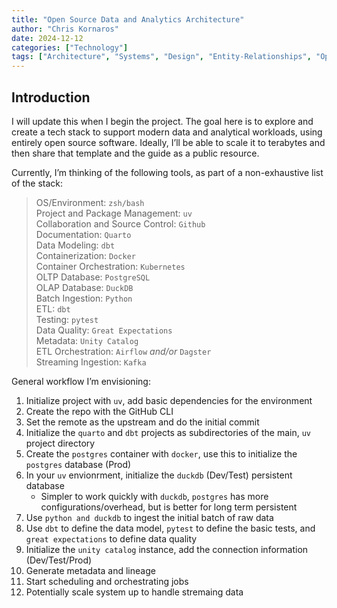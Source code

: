 ```yaml
---
title: "Open Source Data and Analytics Architecture"
author: "Chris Kornaros"
date: 2024-12-12
categories: ["Technology"]
tags: ["Architecture", "Systems", "Design", "Entity-Relationships", "Open Source", "zsh", "bash", "uv", "Python", "Quarto", "dbt", "Great Expectations", "Testing", "git", "GitHub", "Docker", "Kubernetes", "PostgreSQL", "DuckDB", "Unity Catalog", "Airflow", "Dagster", "Kafka"]
---
```


## Introduction
I will update this when I begin the project. The goal here is to explore and create a tech stack to support modern data and analytical workloads, using entirely open source software. Ideally, I'll be able to scale it to terabytes and then share that template and the guide as a public resource.

Currently, I'm thinking of the following tools, as part of a non-exhaustive list of the stack:\

> OS/Environment: `zsh/bash`\
> Project and Package Management: `uv`\
> Collaboration and Source Control: `Github`\
> Documentation: `Quarto`\
> Data Modeling: `dbt`\
> Containerization: `Docker`\
> Container Orchestration: `Kubernetes`\
> OLTP Database: `PostgreSQL`\
> OLAP Database: `DuckDB`\
> Batch Ingestion: `Python`\
> ETL: `dbt`\
> Testing: `pytest`\
> Data Quality: `Great Expectations`\
> Metadata: `Unity Catalog`\
> ETL Orchestration: `Airflow` *and/or* `Dagster`\
> Streaming Ingestion: `Kafka`\

General workflow I'm envisioning:

1. Initialize project with `uv`, add basic dependencies for the environment
2. Create the repo with the GitHub CLI
3. Set the remote as the upstream and do the initial commit
4. Initialize the `quarto` and `dbt`  projects as subdirectories of the main, `uv` project directory
5. Create the `postgres` container with `docker`, use this to initialize the `postgres` database (Prod) 
6. In your `uv` envionrment, initialize the `duckdb` (Dev/Test) persistent database
   - Simpler to work quickly with `duckdb`, `postgres` has more configurations/overhead, but is better for long term persistent
7. Use `python and duckdb` to ingest the initial batch of raw data
8. Use `dbt` to define the data model, `pytest` to define the basic tests, and `great expectations` to define data quality
9.  Initialize the `unity catalog` instance, add the connection information (Dev/Test/Prod)
10. Generate metadata and lineage
11. Start scheduling and orchestrating jobs
12. Potentially scale system up to handle stremaing data